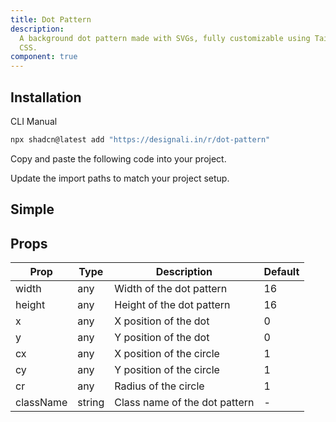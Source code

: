 ```yaml
---
title: Dot Pattern
description:
  A background dot pattern made with SVGs, fully customizable using Tailwind
  CSS.
component: true
---
```


<ComponentPreview name="dot-pattern-01" />

## Installation

<Tabs defaultValue="cli">

<TabsList>
  <TabsTrigger value="cli">CLI</TabsTrigger>
  <TabsTrigger value="manual">Manual</TabsTrigger>
</TabsList>
<TabsContent value="cli">

```bash
npx shadcn@latest add "https://designali.in/r/dot-pattern"
```

</TabsContent>

<TabsContent value="manual">

<Steps>

<Step>Copy and paste the following code into your project.</Step>

<ComponentSource name="dot-pattern" />

<Step>Update the import paths to match your project setup.</Step>

</Steps>

</TabsContent>

</Tabs>

## Simple

<ComponentPreview name="dot-pattern" />

## Props

| Prop      | Type   | Description                   | Default |
| --------- | ------ | ----------------------------- | ------- |
| width     | any    | Width of the dot pattern      | 16      |
| height    | any    | Height of the dot pattern     | 16      |
| x         | any    | X position of the dot         | 0       |
| y         | any    | Y position of the dot         | 0       |
| cx        | any    | X position of the circle      | 1       |
| cy        | any    | Y position of the circle      | 1       |
| cr        | any    | Radius of the circle          | 1       |
| className | string | Class name of the dot pattern | -       |

